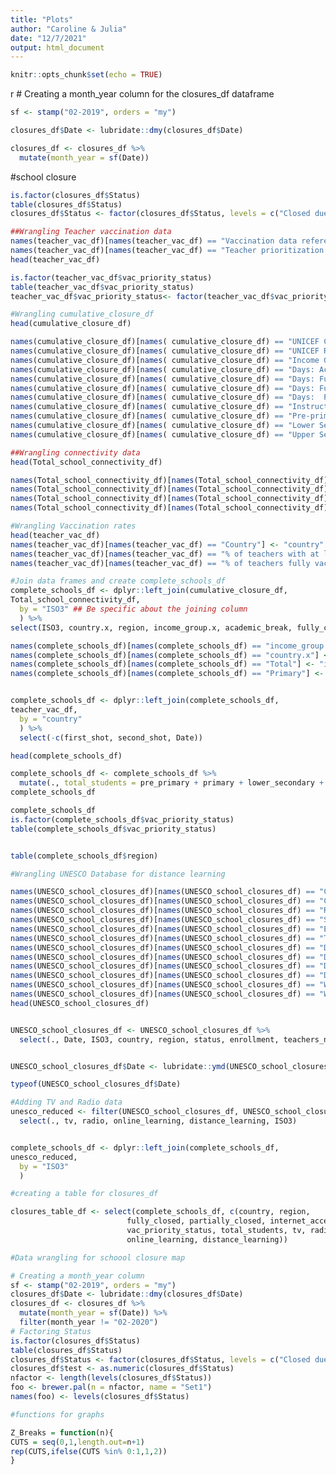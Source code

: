 ```yaml
---
title: "Plots"
author: "Caroline & Julia"
date: "12/7/2021"
output: html_document
---
```


```r
knitr::opts_chunk$set(echo = TRUE)
```

{r}
# Creating a month_year column for the closures_df dataframe

```r
sf <- stamp("02-2019", orders = "my") 

closures_df$Date <- lubridate::dmy(closures_df$Date)

closures_df <- closures_df %>%
  mutate(month_year = sf(Date))
```
 

#school closure

```r
is.factor(closures_df$Status)
table(closures_df$Status)
closures_df$Status <- factor(closures_df$Status, levels = c("Closed due to COVID-19 ", "Partially open", "Fully open", "Academic break"))
```


```r
##Wrangling Teacher vaccination data
names(teacher_vac_df)[names(teacher_vac_df) == "Vaccination data reference date"] <- "Date"
names(teacher_vac_df)[names(teacher_vac_df) == "Teacher prioritization in vaccination plans"] <- "vac_priority_status"
head(teacher_vac_df)

is.factor(teacher_vac_df$vac_priority_status)
table(teacher_vac_df$vac_priority_status)
teacher_vac_df$vac_priority_status<- factor(teacher_vac_df$vac_priority_status, levels = c("Group 1", "Group 2", "Group 3 or lower", "Not prioritized", "Not specified", "No data"))
```



```r
#Wrangling cumulative_closure_df
head(cumulative_closure_df)

names(cumulative_closure_df)[names( cumulative_closure_df) == "UNICEF Country"] <- "country"
names(cumulative_closure_df)[names( cumulative_closure_df) == "UNICEF Region"] <- "region"
names(cumulative_closure_df)[names( cumulative_closure_df) == "Income Group"] <- "income_group"
names(cumulative_closure_df)[names( cumulative_closure_df) == "Days: Academic break"] <- "academic_break"
names(cumulative_closure_df)[names( cumulative_closure_df) == "Days: Fully closed"] <- "fully_closed"
names(cumulative_closure_df)[names( cumulative_closure_df) == "Days: Fully open"] <- "fully_open"
names(cumulative_closure_df)[names( cumulative_closure_df) == "Days:  Partially closed"] <- "partially_closed"
names(cumulative_closure_df)[names( cumulative_closure_df) == "Instruction Days"] <- "instructions_date"
names(cumulative_closure_df)[names( cumulative_closure_df) == "Pre-primary"] <- "pre_primary"
names(cumulative_closure_df)[names( cumulative_closure_df) == "Lower Secondary"] <- "lower_secondary"
names(cumulative_closure_df)[names( cumulative_closure_df) == "Upper Secondary"] <- "upper_secondary"
```


```r
##Wrangling connectivity data
head(Total_school_connectivity_df)

names(Total_school_connectivity_df)[names(Total_school_connectivity_df) == "Countries and areas"] <- "country"
names(Total_school_connectivity_df)[names(Total_school_connectivity_df) == "Sub-region"] <- "sub_region"
names(Total_school_connectivity_df)[names(Total_school_connectivity_df) == "Income Group"] <- "income_group"
names(Total_school_connectivity_df)[names(Total_school_connectivity_df) == "...12"] <- "Date"


```



```r
#Wrangling Vaccination rates
head(teacher_vac_df)
names(teacher_vac_df)[names(teacher_vac_df) == "Country"] <- "country"
names(teacher_vac_df)[names(teacher_vac_df) == "% of teachers with at least one dosis"] <- "first_shot"
names(teacher_vac_df)[names(teacher_vac_df) == "% of teachers fully vaccinated"] <- "second_shot"
```


```r
#Join data frames and create complete_schools_df
complete_schools_df <- dplyr::left_join(cumulative_closure_df,
Total_school_connectivity_df, 
  by = "ISO3" ## Be specific about the joining column
  ) %>%
select(ISO3, country.x, region, income_group.x, academic_break, fully_closed, fully_open, partially_closed, instructions_date, pre_primary, Primary, lower_secondary, upper_secondary, Total)

names(complete_schools_df)[names(complete_schools_df) == "income_group.x"] <- "income_group"
names(complete_schools_df)[names(complete_schools_df) == "country.x"] <- "country"
names(complete_schools_df)[names(complete_schools_df) == "Total"] <- "internet_access"
names(complete_schools_df)[names(complete_schools_df) == "Primary"] <- "primary"


complete_schools_df <- dplyr::left_join(complete_schools_df,
teacher_vac_df, 
  by = "country" 
  ) %>%
  select(-c(first_shot, second_shot, Date))

head(complete_schools_df)

complete_schools_df <- complete_schools_df %>%
  mutate(., total_students = pre_primary + primary + lower_secondary + upper_secondary, .keep = "all")
complete_schools_df

complete_schools_df 
is.factor(complete_schools_df$vac_priority_status)
table(complete_schools_df$vac_priority_status)


table(complete_schools_df$region)
```


```r
#Wrangling UNESCO Database for distance learning 

names(UNESCO_school_closures_df)[names(UNESCO_school_closures_df) == "Country ID"] <- "ISO3"
names(UNESCO_school_closures_df)[names(UNESCO_school_closures_df) == "Country"] <- "country"
names(UNESCO_school_closures_df)[names(UNESCO_school_closures_df) == "Region 1"] <- "region"
names(UNESCO_school_closures_df)[names(UNESCO_school_closures_df) == "Status"] <- "status"
names(UNESCO_school_closures_df)[names(UNESCO_school_closures_df) == "Enrolment (Pre-Primary to Tertiary)"] <- "enrollment"
names(UNESCO_school_closures_df)[names(UNESCO_school_closures_df) == "Teachers (Pre-Primary to Upper Secondary)"] <- "teachers_number"
names(UNESCO_school_closures_df)[names(UNESCO_school_closures_df) == "Distance learning modalities (TV)"] <- "tv"
names(UNESCO_school_closures_df)[names(UNESCO_school_closures_df) == "Distance learning modalities (Radio)"] <- "radio"
names(UNESCO_school_closures_df)[names(UNESCO_school_closures_df) == "Distance learning modalities (Online)"] <- "online_learning"
names(UNESCO_school_closures_df)[names(UNESCO_school_closures_df) == "Distance learning modalities (Global)"] <- "distance_learning"
names(UNESCO_school_closures_df)[names(UNESCO_school_closures_df) == "Weeks partially open"] <- "weeks_partially_closed"  
names(UNESCO_school_closures_df)[names(UNESCO_school_closures_df) == "Weeks fully closed"] <- "weeks_fully_closed"                                   
head(UNESCO_school_closures_df)    


UNESCO_school_closures_df <- UNESCO_school_closures_df %>%
  select(., Date, ISO3, country, region, status, enrollment, teachers_number, tv, radio, online_learning, distance_learning, weeks_partially_closed, weeks_fully_closed)


UNESCO_school_closures_df$Date <- lubridate::ymd(UNESCO_school_closures_df$Date)

typeof(UNESCO_school_closures_df$Date)
```



```r
#Adding TV and Radio data 
unesco_reduced <- filter(UNESCO_school_closures_df, UNESCO_school_closures_df$Date == "2021-10-31")%>%
  select(., tv, radio, online_learning, distance_learning, ISO3)


complete_schools_df <- dplyr::left_join(complete_schools_df,
unesco_reduced, 
  by = "ISO3" 
  ) 
```

```r
#creating a table for closures_df

closures_table_df <- select(complete_schools_df, c(country, region, 
                          fully_closed, partially_closed, internet_access,
                          vac_priority_status, total_students, tv, radio, 
                          online_learning, distance_learning))

```


```r
#Data wrangling for schoool closure map

# Creating a month_year column
sf <- stamp("02-2019", orders = "my") 
closures_df$Date <- lubridate::dmy(closures_df$Date)
closures_df <- closures_df %>%
  mutate(month_year = sf(Date)) %>%
  filter(month_year != "02-2020")
# Factoring Status
is.factor(closures_df$Status)
table(closures_df$Status)
closures_df$Status <- factor(closures_df$Status, levels = c("Closed due to COVID-19", "Partially open", "Fully open", "Academic break"))
closures_df$test <- as.numeric(closures_df$Status)
nfactor <- length(levels(closures_df$Status))
foo <- brewer.pal(n = nfactor, name = "Set1")
names(foo) <- levels(closures_df$Status)
```


```r
#functions for graphs

Z_Breaks = function(n){
CUTS = seq(0,1,length.out=n+1)
rep(CUTS,ifelse(CUTS %in% 0:1,1,2))
}
```


